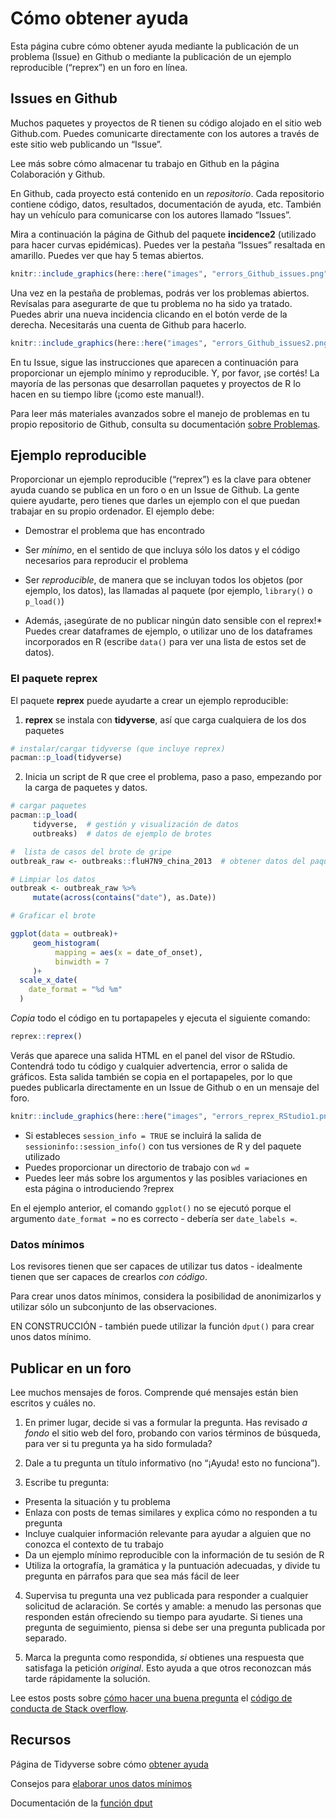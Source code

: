 
# Cómo obtener ayuda {#getting-help}

Esta página cubre cómo obtener ayuda mediante la publicación de un problema (Issue) en Github o mediante la publicación de un ejemplo reproducible ("reprex") en un foro en línea.




## Issues en Github  {#github-issues}

Muchos paquetes y proyectos de R tienen su código alojado en el sitio web Github.com. Puedes comunicarte directamente con los autores a través de este sitio web publicando un "Issue".

Lee más sobre cómo almacenar tu trabajo en Github en la página [Colaboración y Github]{#version-control-and-collaboration-with-git-and-github}.

En Github, cada proyecto está contenido en un *repositorio*. Cada repositorio contiene código, datos, resultados, documentación de ayuda, etc. También hay un vehículo para comunicarse con los autores llamado "Issues".

Mira a continuación la página de Github del paquete **incidence2** (utilizado para hacer curvas epidémicas). Puedes ver la pestaña "Issues" resaltada en amarillo. Puedes ver que hay 5 temas abiertos.

```r
knitr::include_graphics(here::here("images", "errors_Github_issues.png"))
```

Una vez en la pestaña de problemas, podrás ver los problemas abiertos. Revísalas para asegurarte de que tu problema no ha sido ya tratado. Puedes abrir una nueva incidencia clicando en el botón verde de la derecha. Necesitarás una cuenta de Github para hacerlo.

```r
knitr::include_graphics(here::here("images", "errors_Github_issues2.png"))
```


  
En tu Issue, sigue las instrucciones que aparecen a continuación para proporcionar un ejemplo mínimo y reproducible. Y, por favor, ¡se cortés! La mayoría de las personas que desarrollan paquetes y proyectos de R lo hacen en su tiempo libre (¡como este manual!).

Para leer más materiales avanzados sobre el manejo de problemas en tu propio repositorio de Github, consulta su documentación [sobre Problemas](https://guides.github.com/features/issues/).



## Ejemplo reproducible  {#reproducible-example}

Proporcionar un ejemplo reproducible ("reprex") es la clave para obtener ayuda cuando se publica en un foro o en un Issue de Github. La gente quiere ayudarte, pero tienes que darles un ejemplo con el que puedan trabajar en su propio ordenador. El ejemplo debe:

* Demostrar el problema que has encontrado
* Ser *mínimo*, en el sentido de que incluya sólo los datos y el código necesarios para reproducir el problema
* Ser *reproducible*, de manera que se incluyan todos los objetos (por ejemplo, los datos), las llamadas al paquete (por ejemplo, `library()` o `p_load()`)

* Además, ¡asegúrate de no publicar ningún dato sensible con el reprex!* Puedes crear dataframes de ejemplo, o utilizar uno de los dataframes incorporados en R (escribe `data()` para ver una lista de estos set de datos).



### El paquete **reprex** {.unnumbered}  


El paquete **reprex** puede ayudarte a crear un ejemplo reproducible:

1.  **reprex** se instala con **tidyverse**, así que carga cualquiera de los dos paquetes

```r
# instalar/cargar tidyverse (que incluye reprex)
pacman::p_load(tidyverse)
```

2.  Inicia un script de R que cree el problema, paso a paso, empezando por la carga de paquetes y datos.

```r
# cargar paquetes
pacman::p_load(
     tidyverse,  # gestión y visualización de datos
     outbreaks)  # datos de ejemplo de brotes

#  lista de casos del brote de gripe
outbreak_raw <- outbreaks::fluH7N9_china_2013  # obtener datos del paquete de brotes

# Limpiar los datos
outbreak <- outbreak_raw %>% 
     mutate(across(contains("date"), as.Date))

# Graficar el brote

ggplot(data = outbreak)+
     geom_histogram(
          mapping = aes(x = date_of_onset),
          binwidth = 7
     )+
  scale_x_date(
    date_format = "%d %m"
  )

```
*Copia* todo el código en tu portapapeles y ejecuta el siguiente comando:

```r
reprex::reprex()
```

Verás que aparece una salida HTML en el panel del visor de RStudio. Contendrá todo tu código y cualquier advertencia, error o salida de gráficos. Esta salida también se copia en el portapapeles, por lo que puedes publicarla directamente en un Issue de Github o en un mensaje del foro. 

```r
knitr::include_graphics(here::here("images", "errors_reprex_RStudio1.png"))
```


* Si estableces `session_info = TRUE` se incluirá la salida de `sessioninfo::session_info()` con tus versiones de R y del paquete utilizado
* Puedes proporcionar un directorio de trabajo con ` wd = `
* Puedes leer más sobre los argumentos y las posibles variaciones en esta página o introduciendo ?reprex

En el ejemplo anterior, el comando `ggplot()` no se ejecutó porque el argumento `date_format = ` no es correcto - debería ser `date_labels = `.


### Datos mínimos {.unnumbered}  

Los revisores tienen que ser capaces de utilizar tus datos - idealmente tienen que ser capaces de crearlos *con código*.

Para crear unos datos mínimos, considera la posibilidad de anonimizarlos y utilizar sólo un subconjunto de las observaciones.

EN CONSTRUCCIÓN - también puede utilizar la función `dput()` para crear unos datos mínimo.




## Publicar en un foro  {#posting-to-a-forum}

Lee muchos mensajes de foros. Comprende qué mensajes están bien escritos y cuáles no.

1)  En primer lugar, decide si vas a formular la pregunta. Has revisado *a fondo* el sitio web del foro, probando con varios términos de búsqueda, para ver si tu pregunta ya ha sido formulada?

2)  Dale a tu pregunta un título informativo (no "¡Ayuda! esto no funciona").

3)  Escribe tu pregunta:

* Presenta la situación y tu problema
* Enlaza con posts de temas similares y explica cómo no responden a tu pregunta
* Incluye cualquier información relevante para ayudar a alguien que no conozca el contexto de tu trabajo
* Da un ejemplo mínimo reproducible con la información de tu sesión de R
* Utiliza la ortografía, la gramática y la puntuación adecuadas, y divide tu pregunta en párrafos para que sea más fácil de leer

4)  Supervisa tu pregunta una vez publicada para responder a cualquier solicitud de aclaración. Se cortés y amable: a menudo las personas que responden están ofreciendo su tiempo para ayudarte. Si tienes una pregunta de seguimiento, piensa si debe ser una pregunta publicada por separado.

5)  Marca la pregunta como respondida, *si* obtienes una respuesta que satisfaga la petición *original*. Esto ayuda a que otros reconozcan más tarde rápidamente la solución.

Lee estos posts sobre [cómo hacer una buena pregunta](https://stackoverflow.com/help/how-to-ask) el [código de conducta de Stack overflow](https://stackoverflow.com/conduct).


<!-- ======================================================= -->
## Recursos {#resources-40}

Página de Tidyverse sobre cómo [obtener ayuda](https://www.tidyverse.org/help/#:~:text=When%20you%20want%20to%20make,to%20load%20the%20reprex%20package.&text=Enter%20reprex()%20in%20the,preview%20of%20your%20rendered%20reprex.)

Consejos para [elaborar unos datos mínimos](https://xiangxing98.github.io/R_Learning/R_Reproducible.nb.html#producing-a-minimal-dataset)

Documentación de la [función dput](https://www.rdocumentation.org/packages/base/versions/3.6.2/topics/dput)
